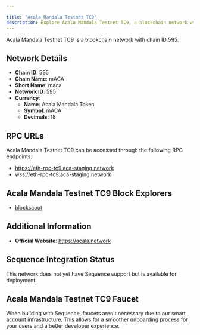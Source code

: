 ```yaml
---

title: "Acala Mandala Testnet TC9"
description: Explore Acala Mandala Testnet TC9, a blockchain network with chain ID 595. Learn about its native currency, Acala Mandala Token, and how to interact with the network.
---
```




Acala Mandala Testnet TC9 is a blockchain network with chain ID 595.

## Network Details

- **Chain ID**: 595
- **Chain Name**: mACA
- **Short Name**: maca
- **Network ID**: 595
- **Currency**: 
  - **Name**: Acala Mandala Token
  - **Symbol**: mACA
  - **Decimals**: 18

## RPC URLs

Acala Mandala Testnet TC9 can be accessed through the following RPC endpoints:

- https://eth-rpc-tc9.aca-staging.network
- wss://eth-rpc-tc9.aca-staging.network

## Acala Mandala Testnet TC9 Block Explorers

- [blockscout](https://blockscout.mandala.aca-staging.network)

## Additional Information

- **Official Website**: https://acala.network

## Sequence Integration Status

This network does not yet have Sequence support but is available for deployment.

## Acala Mandala Testnet TC9 Faucet

When building with Sequence, faucets aren't necessary due to our smart account infrastructure. This allows for a smoother onboarding process for your users and a better developer experience.
